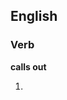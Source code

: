 ==English==

===Verb===
'''calls out'''

# {{third-person singular of|[[call out]]}}
{{anagrams:en/acllostu}}
